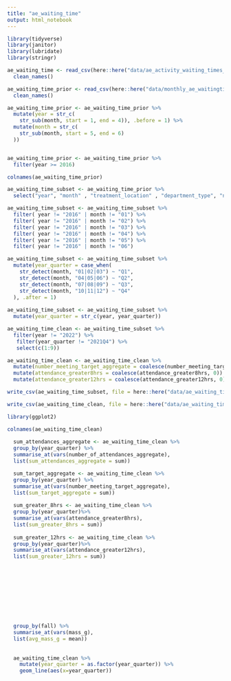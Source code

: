 ```yaml
---
title: "ae_waiting_time"
output: html_notebook
---
```


```r

library(tidyverse)
library(janitor)
library(lubridate)
library(stringr)

```

```r

ae_waiting_time <- read_csv(here::here("data/ae_activity_waiting_times_apr2022-data.csv")) %>% 
  clean_names()

ae_waiting_time_prior <- read_csv(here::here("data/monthly_ae_waitingtimes_A&E attendances and performance data_202201.csv")) %>% 
  clean_names()

```


```r

ae_waiting_time_prior <- ae_waiting_time_prior %>% 
  mutate(year = str_c(
    str_sub(month, start = 1, end = 4)), .before = 1) %>% 
  mutate(month = str_c(
    str_sub(month, start = 5, end = 6)
  ))


ae_waiting_time_prior <- ae_waiting_time_prior %>% 
  filter(year >= 2016)

colnames(ae_waiting_time_prior)

ae_waiting_time_subset <- ae_waiting_time_prior %>% 
  select("year", "month" , "treatment_location" , "department_type", "number_of_attendances_aggregate",  "number_meeting_target_aggregate","attendance_greater8hrs", "attendance_greater12hrs", "discharge_destination_admission_to_same" , "discharge_destination_other_specialty" ,"discharge_destination_residence", "discharge_destination_transfer" ,"discharge_destination_unknown")

ae_waiting_time_subset <- ae_waiting_time_subset %>% 
  filter( year != "2016" | month != "01") %>%
  filter( year != "2016" | month != "02") %>%
  filter( year != "2016" | month != "03") %>%
  filter( year != "2016" | month != "04") %>%
  filter( year != "2016" | month != "05") %>%
  filter( year != "2016" | month != "06")

ae_waiting_time_subset <- ae_waiting_time_subset %>% 
  mutate(year_quarter = case_when(
    str_detect(month, "01|02|03") ~ "Q1",
    str_detect(month, "04|05|06") ~ "Q2",
    str_detect(month, "07|08|09") ~ "Q3",
    str_detect(month, "10|11|12") ~ "Q4"
  ), .after = 1)
           
ae_waiting_time_subset <- ae_waiting_time_subset %>% 
  mutate(year_quarter = str_c(year, year_quarter))

ae_waiting_time_clean <- ae_waiting_time_subset %>% 
  filter(year != "2022") %>% 
   filter(year_quarter != "2021Q4") %>% 
   select(c(1:9))

ae_waiting_time_clean <- ae_waiting_time_clean %>% 
  mutate(number_meeting_target_aggregate = coalesce(number_meeting_target_aggregate, 0)) %>% 
  mutate(attendance_greater8hrs = coalesce(attendance_greater8hrs, 0)) %>% 
  mutate(attendance_greater12hrs = coalesce(attendance_greater12hrs, 0))

write_csv(ae_waiting_time_subset, file = here::here("data/ae_waiting_time_subset.csv"))

write_csv(ae_waiting_time_clean, file = here::here("data/ae_waiting_time_clean.csv"))

```

```r
library(ggplot2)
```


```r



colnames(ae_waiting_time_clean)
  
  sum_attendances_aggregate <- ae_waiting_time_clean %>% 
  group_by(year_quarter) %>% 
  summarise_at(vars(number_of_attendances_aggregate),
  list(sum_attendances_aggregate = sum))

  sum_target_aggregate <- ae_waiting_time_clean %>% 
  group_by(year_quarter) %>% 
  summarise_at(vars(number_meeting_target_aggregate),
  list(sum_target_aggregate = sum))
  
  sum_greater_8hrs <- ae_waiting_time_clean %>% 
  group_by(year_quarter)%>% 
  summarise_at(vars(attendance_greater8hrs),
  list(sum_greater_8hrs = sum))
  
  sum_greater_12hrs <- ae_waiting_time_clean %>% 
  group_by(year_quarter)%>% 
  summarise_at(vars(attendance_greater12hrs),
  list(sum_greater_12hrs = sum))
  

  
  
 
    
  

 
  
  group_by(fall) %>% 
  summarise_at(vars(mass_g),
  list(avg_mass_g = mean))
  
  
  ae_waiting_time_clean %>% 
    mutate(year_quarter = as.factor(year_quarter)) %>% 
    geom_line(aes(x=year_quarter))
  

```

